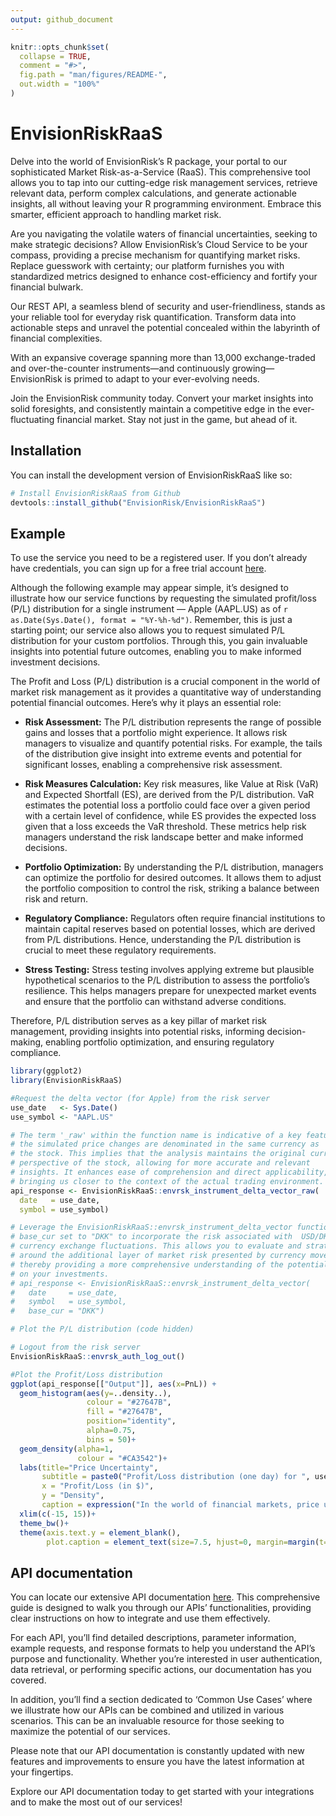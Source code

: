 ```yaml
---
output: github_document
---
```


<!-- README.md is generated from README.Rmd. Please edit that file -->

```r
knitr::opts_chunk$set(
  collapse = TRUE,
  comment = "#>",
  fig.path = "man/figures/README-",
  out.width = "100%"
)
```

# EnvisionRiskRaaS

<!-- badges: start -->
<!-- badges: end -->

Delve into the world of EnvisionRisk's R package, your portal to our sophisticated Market Risk-as-a-Service (RaaS). This comprehensive tool allows you to tap into our cutting-edge risk management services, retrieve relevant data, perform complex calculations, and generate actionable insights, all without leaving your R programming environment. Embrace this smarter, efficient approach to handling market risk.

Are you navigating the volatile waters of financial uncertainties, seeking to make strategic decisions? Allow EnvisionRisk's Cloud Service to be your compass, providing a precise mechanism for quantifying market risks. Replace guesswork with certainty; our platform furnishes you with standardized metrics designed to enhance cost-efficiency and fortify your financial bulwark.

Our REST API, a seamless blend of security and user-friendliness, stands as your reliable tool for everyday risk quantification. Transform data into actionable steps and unravel the potential concealed within the labyrinth of financial complexities.

With an expansive coverage spanning more than 13,000 exchange-traded and over-the-counter instruments—and continuously growing—EnvisionRisk is primed to adapt to your ever-evolving needs.

Join the EnvisionRisk community today. Convert your market insights into solid foresights, and consistently maintain a competitive edge in the ever-fluctuating financial market. Stay not just in the game, but ahead of it.

## Installation

You can install the development version of EnvisionRiskRaaS like so:

``` r
# Install EnvisionRiskRaaS from Github
devtools::install_github("EnvisionRisk/EnvisionRiskRaaS")
```
## Example

To use the service you need to be a registered user. If you don't already have credentials, 
you can sign up for a free trial account [here](https://envisionrisk.shinyapps.io/user_management). 

Although the following example may appear simple, it's designed to illustrate how our service functions by requesting the simulated profit/loss (P/L) distribution for a single instrument — Apple (AAPL.US) as of `r as.Date(Sys.Date(), format = "%Y-%h-%d")`. Remember, this is just a starting point; our service also allows you to request simulated P/L distribution for your custom portfolios. Through this, you gain invaluable insights into potential future outcomes, enabling you to make informed investment decisions.  

The Profit and Loss (P/L) distribution is a crucial component in the world of market risk management as it provides a quantitative way of understanding potential financial outcomes. Here's why it plays an essential role:

* **Risk Assessment:** The P/L distribution represents the range of possible gains and losses that a portfolio might experience. It allows risk managers to visualize and quantify potential risks. For example, the tails of the distribution give insight into extreme events and potential for significant losses, enabling a comprehensive risk assessment.

* **Risk Measures Calculation:** Key risk measures, like Value at Risk (VaR) and Expected Shortfall (ES), are derived from the P/L distribution. VaR estimates the potential loss a portfolio could face over a given period with a certain level of confidence, while ES provides the expected loss given that a loss exceeds the VaR threshold. These metrics help risk managers understand the risk landscape better and make informed decisions.

* **Portfolio Optimization:** By understanding the P/L distribution, managers can optimize the portfolio for desired outcomes. It allows them to adjust the portfolio composition to control the risk, striking a balance between risk and return.

* **Regulatory Compliance:** Regulators often require financial institutions to maintain capital reserves based on potential losses, which are derived from P/L distributions. Hence, understanding the P/L distribution is crucial to meet these regulatory requirements.

* **Stress Testing:** Stress testing involves applying extreme but plausible hypothetical scenarios to the P/L distribution to assess the portfolio's resilience. This helps managers prepare for unexpected market events and ensure that the portfolio can withstand adverse conditions.

Therefore, P/L distribution serves as a key pillar of market risk management, providing insights into potential risks, informing decision-making, enabling portfolio optimization, and ensuring regulatory compliance.

```r
library(ggplot2)
library(EnvisionRiskRaaS)

#Request the delta vector (for Apple) from the risk server
use_date   <- Sys.Date()
use_symbol <- "AAPL.US"

# The term '_raw' within the function name is indicative of a key feature: 
# the simulated price changes are denominated in the same currency as 
# the stock. This implies that the analysis maintains the original currency 
# perspective of the stock, allowing for more accurate and relevant 
# insights. It enhances ease of comprehension and direct applicability, 
# bringing us closer to the context of the actual trading environment.
api_response <- EnvisionRiskRaaS::envrsk_instrument_delta_vector_raw(
  date   = use_date, 
  symbol = use_symbol)

# Leverage the EnvisionRiskRaaS::envrsk_instrument_delta_vector function with 
# base_cur set to "DKK" to incorporate the risk associated with  USD/DKK 
# currency exchange fluctuations. This allows you to evaluate and strategize 
# around the additional layer of market risk presented by currency movements, 
# thereby providing a more comprehensive understanding of the potential impacts 
# on your investments.
# api_response <- EnvisionRiskRaaS::envrsk_instrument_delta_vector(
#   date     = use_date, 
#   symbol   = use_symbol,
#   base_cur = "DKK")

# Plot the P/L distribution (code hidden)

# Logout from the risk server
EnvisionRiskRaaS::envrsk_auth_log_out()

```
``` r
#Plot the Profit/Loss distribution
ggplot(api_response[["Output"]], aes(x=PnL)) +
  geom_histogram(aes(y=..density..), 
                 colour = "#27647B", 
                 fill = "#27647B", 
                 position="identity", 
                 alpha=0.75, 
                 bins = 50)+
  geom_density(alpha=1, 
               colour = "#CA3542")+
  labs(title="Price Uncertainty",
       subtitle = paste0("Profit/Loss distribution (one day) for ", use_symbol, " as seen from the ", use_date),
       x = "Profit/Loss (in $)", 
       y = "Density",
       caption = expression("In the world of financial markets, price uncertainty is a key element that contributes to market risk - the risk of losses in positions arising \nfrom movements in market prices. Risk management aims to quantify this risk and devise strategies to mitigate potential losses."))+
  xlim(c(-15, 15))+
  theme_bw()+
  theme(axis.text.y = element_blank(),
        plot.caption = element_text(size=7.5, hjust=0, margin=margin(t=15)))

```

## API documentation
You can locate our extensive API documentation [here](https://envisionrisk.stoplight.io/docs/api-aleadomus-documentation/9ed9f79a31a4a-market-risk-as-a-service-api). This comprehensive guide is designed to walk you through our APIs' functionalities, providing clear instructions on how to integrate and use them effectively.

For each API, you'll find detailed descriptions, parameter information, example requests, and response formats to help you understand the API's purpose and functionality. Whether you're interested in user authentication, data retrieval, or performing specific actions, our documentation has you covered.

In addition, you'll find a section dedicated to 'Common Use Cases' where we illustrate how our APIs can be combined and utilized in various scenarios. This can be an invaluable resource for those seeking to maximize the potential of our services.

Please note that our API documentation is constantly updated with new features and improvements to ensure you have the latest information at your fingertips.

Explore our API documentation today to get started with your integrations and to make the most out of our services!
